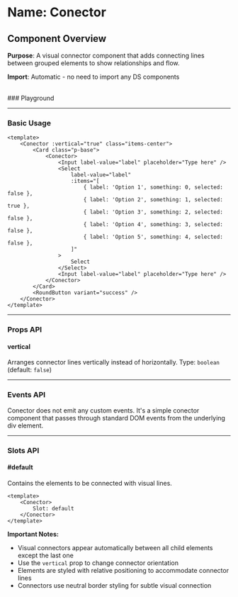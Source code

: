 
<Meta of={Conector} />

# Name: Conector
## Component Overview

**Purpose**: A visual connector component that adds connecting lines between grouped elements to show relationships and flow.

**Import**: Automatic - no need to import any DS components

<br />
### Playground

<Canvas of={Conector.Primary} />
<Controls />

---

### Basic Usage

```vue
<template>
    <Conector :vertical="true" class="items-center">
        <Card class="p-base">
            <Conector>
                <Input label-value="label" placeholder="Type here" />
                <Select
                    label-value="label"
                    :items="[
                        { label: 'Option 1', something: 0, selected: false },
                        { label: 'Option 2', something: 1, selected: true },
                        { label: 'Option 3', something: 2, selected: false },
                        { label: 'Option 4', something: 3, selected: false },
                        { label: 'Option 5', something: 4, selected: false },
                    ]"
                >
                    Select
                </Select>
                <Input label-value="label" placeholder="Type here" />
            </Conector>
        </Card>
        <RoundButton variant="success" />
    </Conector>
</template>
```

<Canvas sourceState="none" of={Conector.Primary} />

---

### Props API

#### vertical
Arranges connector lines vertically instead of horizontally. Type: `boolean` (default: `false`)

---

### Events API

Conector does not emit any custom events. It's a simple conector component that passes through standard DOM events from the underlying div element.

---

### Slots API

#### #default
Contains the elements to be connected with visual lines.

```vue
<template>
    <Conector>
        Slot: default
    </Conector>
</template>
```

**Important Notes:**
- Visual connectors appear automatically between all child elements except the last one
- Use the `vertical` prop to change connector orientation
- Elements are styled with relative positioning to accommodate connector lines
- Connectors use neutral border styling for subtle visual connection